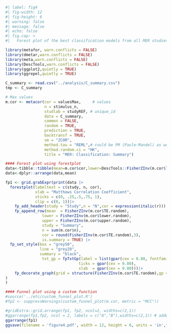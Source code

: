 ```r
#| label: fig4
#| fig-width: 12
#| fig-height: 6
#| warning: false
#| message: false
#| echo: false
#| fig.cap: > 
#|   Forest plot of the best classification models from all MER studies.

library(metafor, warn.conflicts = FALSE)
library(dmetar,warn.conflicts = FALSE)
library(meta,warn.conflicts = FALSE)
library(DescTools,warn.conflicts = FALSE)
library(ggplot2,quietly = TRUE)
library(ggrepel,quietly = TRUE)

C_summary <- read.csv("../analysis/C_summary.csv")
tmp <- C_summary

# Max values
m.cor <- metacor(cor = valuesMax,     # values 
                 n = stimulus_n,
                 studlab = studyREF, # unique_id
                 data = C_summary,
                 common = FALSE,
                 random = TRUE,
                 prediction = TRUE,
                 backtransf = TRUE,
                 sm = "ZCOR",
                 method.tau = "REML",# could be PM (Paule-Mandel) as well
                 method.random.ci = "HK", 
                 title = "MER: Classification: Summary")

#### Forest plot using forestplot
data<-tibble::tibble(mean=m.cor$cor,lower=DescTools::FisherZInv(m.cor$lower),upper=DescTools::FisherZInv(m.cor$upper),study=m.cor$studlab,n=m.cor$n,cor=format(round(m.cor$cor, digits=3), nsmall = 3))
data<-dplyr::arrange(data,mean)

fp1 <- grid.grabExpr(print(data |>
  forestplot(labeltext = c(study, n, cor),
             xlab = "Matthews Correlation Coefficient",
             xticks = c(0, .25,.5,.75, 1),
             clip = c(0, 1))|>
    fp_add_header(study = "Study",n = "N",cor = expression(italic(r))) |>
    fp_append_row(mean  = FisherZInv(m.cor$TE.random),
                lower = FisherZInv(m.cor$lower.random),
                upper = FisherZInv(m.cor$upper.random),
                study = "Summary",
                n = sum(m.cor$n),
                cor = round(FisherZInv(m.cor$TE.random),3),
                is.summary = TRUE) |>
  fp_set_style(box = "grey50",
               line = "grey20",
               summary = "black",
                txt_gp = fpTxtGp(label = list(gpar(cex = 0.80, fontfamily="Times")),
                                ticks = gpar(cex = 0.80),
                                xlab  = gpar(cex = 0.80)))|>
    fp_decorate_graph(grid = structure(FisherZInv(m.cor$TE.random),gp = gpar(lty = 2, col = "grey30")))
)
)

#### Funnel plot using a custom function
#source('../etc/custom_funnel_plot.R')
#fp2 <- suppressWarnings(custom_funnel_plot(m.cor, metric = "MCC"))

#gridExtra::grid.arrange(fp1, fp2, ncol=2, widths=c(2,1))
#ggarrange(fp1,fp2, ncol = 2, labels = c("A","B"),widths=c(2,1)) # added labels A and B
ggarrange(fp1)
ggsave(filename = 'figure4.pdf', width = 12, height = 6, units = 'in',fp1)

```

